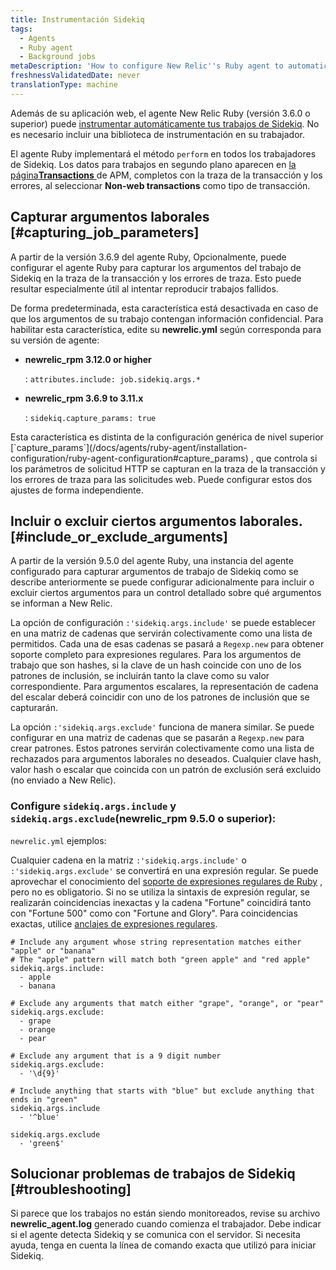 ```yaml
---
title: Instrumentación Sidekiq
tags:
  - Agents
  - Ruby agent
  - Background jobs
metaDescription: 'How to configure New Relic''s Ruby agent to automatically instrument Sidekiq jobs for background processes, transaction traces, and traced errors.'
freshnessValidatedDate: never
translationType: machine
---
```


Además de su aplicación web, el agente New Relic Ruby (versión 3.6.0 o superior) puede [instrumentar automáticamente tus trabajos de Sidekiq](/docs/agents/ruby-agent/background-jobs/monitoring-ruby-background-processes-daemons). No es necesario incluir una biblioteca de instrumentación en su trabajador.

El agente Ruby implementará el método `perform` en todos los trabajadores de Sidekiq. Los datos para trabajos en segundo plano aparecen en [la página<DNT>**Transactions**</DNT> ](/docs/apm/applications-menu/features/monitoring-background-processes#ui)de APM, completos con la traza de la transacción y los errores, al seleccionar <DNT>**Non-web transactions**</DNT> como tipo de transacción.

## Capturar argumentos laborales [#capturing_job_parameters]

A partir de la versión 3.6.9 del agente Ruby, Opcionalmente, puede configurar el agente Ruby para capturar los argumentos del trabajo de Sidekiq en la traza de la transacción y los errores de traza. Esto puede resultar especialmente útil al intentar reproducir trabajos fallidos.

De forma predeterminada, esta característica está desactivada en caso de que los argumentos de su trabajo contengan información confidencial. Para habilitar esta característica, edite su <DNT>**newrelic.yml**</DNT> según corresponda para su versión de agente:

* <DNT>**newrelic_rpm 3.12.0 or higher**</DNT>

  : `attributes.include: job.sidekiq.args.*`

* <DNT>**newrelic_rpm 3.6.9 to 3.11.x**</DNT>

  : `sidekiq.capture_params: true`

<Callout variant="tip">
  Esta característica es distinta de la configuración genérica de nivel superior [`capture_params`](/docs/agents/ruby-agent/installation-configuration/ruby-agent-configuration#capture_params) , que controla si los parámetros de solicitud HTTP se capturan en la traza de la transacción y los errores de traza para las solicitudes web. Puede configurar estos dos ajustes de forma independiente.
</Callout>

## Incluir o excluir ciertos argumentos laborales. [#include_or_exclude_arguments]

A partir de la versión 9.5.0 del agente Ruby, una instancia del agente configurado para capturar argumentos de trabajo de Sidekiq como se describe anteriormente se puede configurar adicionalmente para incluir o excluir ciertos argumentos para un control detallado sobre qué argumentos se informan a New Relic.

La opción de configuración `:'sidekiq.args.include'` se puede establecer en una matriz de cadenas que servirán colectivamente como una lista de permitidos. Cada una de esas cadenas se pasará a `Regexp.new` para obtener soporte completo para expresiones regulares. Para los argumentos de trabajo que son hashes, si la clave de un hash coincide con uno de los patrones de inclusión, se incluirán tanto la clave como su valor correspondiente. Para argumentos escalares, la representación de cadena del escalar deberá coincidir con uno de los patrones de inclusión que se capturarán.

La opción `:'sidekiq.args.exclude'` funciona de manera similar. Se puede configurar en una matriz de cadenas que se pasarán a `Regexp.new` para crear patrones. Estos patrones servirán colectivamente como una lista de rechazados para argumentos laborales no deseados. Cualquier clave hash, valor hash o escalar que coincida con un patrón de exclusión será excluido (no enviado a New Relic).

### Configure `sidekiq.args.include` y `sidekiq.args.exclude`(newrelic_rpm 9.5.0 o superior):

`newrelic.yml` ejemplos:

Cualquier cadena en la matriz `:'sidekiq.args.include'` o `:'sidekiq.args.exclude'` se convertirá en una expresión regular. Se puede aprovechar el conocimiento del [soporte de expresiones regulares de Ruby](https://ruby-doc.org/3.2.2/Regexp.html) , pero no es obligatorio. Si no se utiliza la sintaxis de expresión regular, se realizarán coincidencias inexactas y la cadena "Fortune" coincidirá tanto con "Fortune 500" como con "Fortune and Glory". Para coincidencias exactas, utilice [anclajes de expresiones regulares](https://ruby-doc.org/3.2.2/Regexp.html#class-Regexp-label-Anchors).

```
# Include any argument whose string representation matches either "apple" or "banana"
# The "apple" pattern will match both "green apple" and "red apple"
sidekiq.args.include:
  - apple
  - banana

# Exclude any arguments that match either "grape", "orange", or "pear"
sidekiq.args.exclude:
  - grape
  - orange
  - pear

# Exclude any argument that is a 9 digit number
sidekiq.args.exclude:
  - '\d{9}'

# Include anything that starts with "blue" but exclude anything that ends in "green"
sidekiq.args.include
  - '^blue'

sidekiq.args.exclude
  - 'green$'
```

## Solucionar problemas de trabajos de Sidekiq [#troubleshooting]

Si parece que los trabajos no están siendo monitoreados, revise su archivo <DNT>**newrelic_agent.log**</DNT> generado cuando comienza el trabajador. Debe indicar si el agente detecta Sidekiq y se comunica con el servidor. Si necesita ayuda, tenga en cuenta la línea de comando exacta que utilizó para iniciar Sidekiq.
